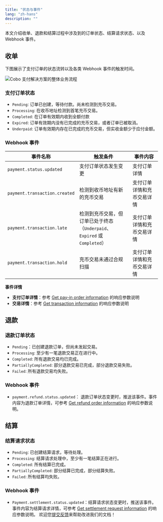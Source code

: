 ```yaml
---
title: "状态与事件"
lang: "zh-hans"
description: ""
---
```

本文介绍收单、退款和结算过程中涉及到的订单状态、结算请求状态、以及 Webhook 事件。

## 收单

下图展示了支付订单的状态流转以及各类 Webhook 事件的触发时间。  

<img src="/v2_cn/images/payments/order_status.png" className="diagram" alt="Cobo 支付解决方案的整体业务流程"></img>

### 支付订单状态

* `Pending`: 订单已创建，等待付款。尚未检测到充币交易。  
* `Processing`: 在收币地址检测到首笔充币交易。  
* `Completed`: 在订单有效期内收到全额付款  
* `Expired`: 订单有效期内没有已完成的充币交易，或者订单已被取消。  
* `Underpaid`: 订单有效期内存在已完成的充币交易，但实收金额少于应付金额。

### Webhook 事件

| 事件名称 | 触发条件 | 事件内容 |
|---------|---------|----------|
| `payment.status.updated` | 支付订单状态发生变更 | 支付订单详情 |
| `payment.transaction.created` | 检测到收币地址有新的充币交易 | 支付订单详情和充币交易详情 |
| `payment.transaction.late` | 检测到充币交易，但订单已处于终态<br/>（`Underpaid`、`Expired` 或 `Completed`） | 支付订单详情和充币交易详情 |
| `payment.transaction.hold` | 充币交易未通过合规扫描 | 支付订单详情和充币交易详情 |

**事件详情**
- **支付订单详情**：参考 [Get pay-in order information](/v2/api-references/payment/get-pay-in-order-information) 的响应参数说明
- **交易详情**：参考 [Get transaction information](/v2/api-references/transactions/get-transaction-information) 的响应参数说明

## 退款

### 退款订单状态

* `Pending`：已创建退款订单，但尚未发起交易。  
* `Processing`: 至少有一笔退款交易正在进行中。  
* `Completed`: 所有退款交易均已完成。  
* `PartiallyCompleted`: 部分退款交易已完成，部分退款交易失败。  
* `Failed`: 所有退款交易均失败。

### Webhook 事件

* `payment.refund.status.updated`： 退款订单状态变更时，推送该事件。事件内容为退款订单详情，可参考 [Get refund order information](/v2/api-references/payment/get-refund-order-information) 的响应参数说明。

## 结算

### 结算请求状态

* `Pending`: 已创建结算请求，等待处理。  
* `Processing`: 结算请求处理中，至少有一笔结算正在进行。  
* `Completed`: 所有结算已完成。  
* `PartiallyCompleted`: 部分结算已完成，部分结算失败。  
* `Failed`: 所有结算均失败。

### Webhook 事件

* `Payment.settlement.status.updated`：结算请求状态变更时，推送该事件。事件内容为结算请求详情，可参考 [Get settlement request information](/v2/api-references/payment/get-settlement-request-information) 的响应参数说明。
<Tip>欢迎您[提交反馈](https://forms.zohopublic.com/cobo/form/DocumentFeedbackForm/formperma/QvLOhxJv1_JMsJ-1dleZ8Itb_7rzN-LtgvsDdxosoVI)来帮助改进我们的文档！</Tip>
